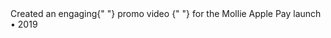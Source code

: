 
<Caption maxWidth={300}>
  Created an engaging{" "}
  <InlineA
    href="https://www.youtube.com/watch?v=2O-V3vh7_gY"
    target="_blank"
    rel="nofollow noopener noreferrer"
  >
    promo video
  </InlineA>{" "}
  for the Mollie Apple Pay launch • 2019
</Caption>
